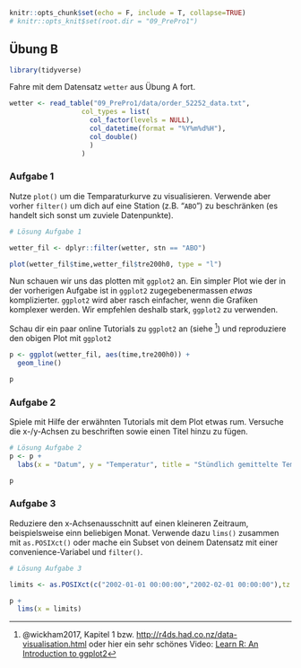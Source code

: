 
```r

knitr::opts_chunk$set(echo = F, include = T, collapse=TRUE)
# knitr::opts_knit$set(root.dir = "09_PrePro1") 

```



## Übung B 




```r
library(tidyverse)
```



Fahre mit dem Datensatz `wetter` aus Übung A fort. 
```r
wetter <- read_table("09_PrePro1/data/order_52252_data.txt",
                  col_types = list(
                    col_factor(levels = NULL),    
                    col_datetime(format = "%Y%m%d%H"),
                    col_double()
                    )
                  )
```


### Aufgabe 1

Nutze `plot()` um die Temparaturkurve zu visualisieren. Verwende aber vorher `filter()` um dich auf eine Station (z.B. "`ABO`") zu beschränken (es handelt sich sonst um zuviele Datenpunkte).



```r
# Lösung Aufgabe 1

wetter_fil <- dplyr::filter(wetter, stn == "ABO")

plot(wetter_fil$time,wetter_fil$tre200h0, type = "l")

```


Nun schauen wir uns das plotten mit `ggplot2` an. Ein simpler Plot wie der in der vorherigen Aufgabe ist in `ggplot2` zugegebenermassen *etwas* komplizierter. `ggplot2` wird aber rasch einfacher, wenn die Grafiken komplexer werden. Wir empfehlen deshalb stark, `ggplot2` zu verwenden.

Schau dir ein paar online Tutorials zu `ggplot2` an (siehe ^[@wickham2017, Kapitel 1 bzw. [http://r4ds.had.co.nz/data-visualisation.html](http://r4ds.had.co.nz/data-visualisation.html) oder hier ein sehr schönes Video: [Learn R: An Introduction to ggplot2](https://youtu.be/YxKr2a-Y1WE?t=1m40s)]) 
und reproduziere den obigen Plot mit `ggplot2`


```r

p <- ggplot(wetter_fil, aes(time,tre200h0)) +
  geom_line()

p
```



### Aufgabe 2

Spiele mit Hilfe der erwähnten Tutorials mit dem Plot etwas rum. Versuche die x-/y-Achsen zu beschriften sowie einen Titel hinzu zu fügen.

```r
# Lösung Aufgabe 2
p <- p +
  labs(x = "Datum", y = "Temperatur", title = "Stündlich gemittelte Temperaturwerte")

p
```


### Aufgabe 3

Reduziere den x-Achsenausschnitt auf einen kleineren Zeitraum, beispielsweise einn beliebigen Monat. Verwende dazu `lims()` zusammen mit `as.POSIXct()` oder mache ein Subset von deinem Datensatz mit einer convenience-Variabel und `filter()`.

```r
# Lösung Aufgabe 3

limits <- as.POSIXct(c("2002-01-01 00:00:00","2002-02-01 00:00:00"),tz = "UTC")

p +
  lims(x = limits)
```



